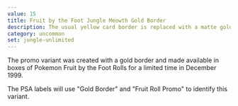 ```yaml
---
value: 15
title: Fruit by the Foot Jungle Meowth Gold Border
description: The usual yellow card border is replaced with a matte gold.
category: uncommon
set: jungle-unlimited
---
```


The promo variant was created with a gold border and made available in boxes of Pokemon Fruit by the Foot Rolls for a limited time in December 1999.

The PSA labels will use "Gold Border" and "Fruit Roll Promo" to identify this variant.
